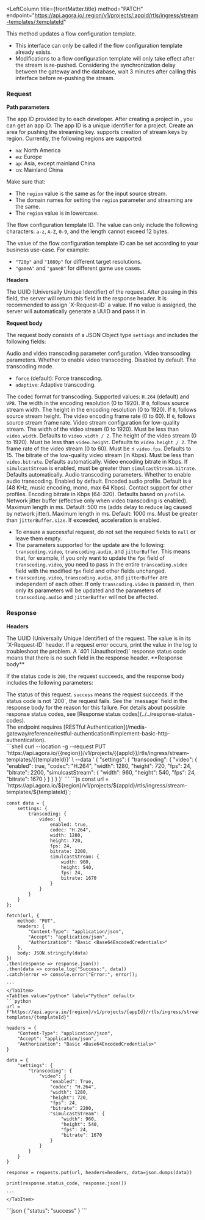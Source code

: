 
<RestAPILayout>

  <LeftColumn
    title={frontMatter.title}
    method="PATCH"
    endpoint="https://api.agora.io/:region/v1/projects/:appId/rtls/ingress/stream-templates/:templateId"
  >

This method updates a flow configuration template.

<Admonition type="info" title="Note"><ul><li>This interface can only be called if the flow configuration template already exists.</li><li>Modifications to a flow configuration template will only take effect after the stream is re-pushed. Considering the synchronization delay between the gateway and the database, wait 3 minutes after calling this interface before re-pushing the stream.</li></ul></Admonition>

### Request

**Path parameters**

<PathParameter name="appId" type="string" required={true}>
  The app ID provided by <Vg k="COMPANY"/> to each developer. After creating a project in <Vg k="CONSOLE"/>, you can get an app ID. The app ID is a unique identifier for a project.
</PathParameter>
<PathParameter name="region" type="string" required={true}>
  Create an area for pushing the streaming key. <Vg k="COMPANY"/> supports creation of stream keys by region. Currently, the following regions are supported: 
  <ul>
    <li><code>na</code>: North America</li>
    <li><code>eu</code>: Europe</li>
    <li><code>ap</code>: Asia, except mainland China</li>
    <li><code>cn</code>: Mainland China</li>
  </ul>
  <Admonition type="caution" title="Important">
    Make sure that: 
    <ul>
      <li>The <code>region</code> value is the same as for the input source stream.</li>
      <li>The domain names for setting the <code>region</code> parameter and streaming are the same.</li>
      <li>The <code>region</code> value is in lowercase.</li>
    </ul>
  </Admonition>
</PathParameter>
<PathParameter name="templateId" type="string" required={true}>
  The flow configuration template ID. The value can only include the following characters: <code>a-z</code>, <code>A-Z</code>, <code>0-9</code>, and the length cannot exceed 12 bytes. 
  
  The value of the flow configuration template ID can be set according to your business use-case. For example:
  <ul>
    <li><code>"720p"</code> and <code>"1080p"</code> for different target resolutions.</li>
    <li><code>"gameA"</code> and <code>"gameB"</code> for different game use cases.</li>
  </ul>
</PathParameter>

**Headers**

<ParameterList title="HEADER" required={true}>
  <Parameter name="X-Request-ID" type="UUID" required={true}>
    The UUID (Universally Unique Identifier) of the request. After passing in this field, the <Vg k="COMPANY"/> server will return this field in the response header. It is recommended to assign `X-Request-ID` a value. If no value is assigned, the <Vg k="COMPANY"/> server will automatically generate a UUID and pass it in.
  </Parameter>
  <Parameter name="Authorization" type="string" required={true}>
  <Authorization/>
  </Parameter>
</ParameterList>

**Request body**

The request body consists of a JSON Object type `settings` and includes the following fields:

<ParameterList title="BODY" required={false}>
  <Parameter name="transcoding" type="object" required={false}>
    Audio and video transcoding parameter configuration.
    <Parameter name="video" type="object" required={false}>
      Video transcoding parameters.
      <Parameter name="enabled" type="boolean" required={false}>
        Whether to enable video transcoding. Disabled by default.
      </Parameter>
      <Parameter name="mode" type="string" required={false}>
        The transcoding mode.
        <ul>
          <li><code>force</code> (default): Force transcoding.</li>
          <li><code>adaptive</code>: Adaptive transcoding.</li>
        </ul>
      </Parameter>
      <Parameter name="codec" type="string" required={false}>
        The codec format for transcoding. Supported values: <code>H.264</code> (default) and <code>VP8</code>.
      </Parameter>
      <Parameter name="width" type="number" required={false}>
        The width in the encoding resolution (0 to 1920). If <code>0</code>, follows source stream width.
      </Parameter>
      <Parameter name="height" type="number" required={false}>
        The height in the encoding resolution (0 to 1920). If <code>0</code>, follows source stream height.
      </Parameter>
      <Parameter name="fps" type="number" required={false}>
        The video encoding frame rate (0 to 60). If <code>0</code>, follows source stream frame rate.
      </Parameter>
      <Parameter name="simulcastStream" type="object" required={false}>
        Video stream configuration for low-quality stream.
        <Parameter name="width" type="number" required={false}>
          The width of the video stream (0 to 1920). Must be less than <code>video.width</code>. Defaults to <code>video.width / 2</code>.
        </Parameter>
        <Parameter name="height" type="number" required={false}>
          The height of the video stream (0 to 1920). Must be less than <code>video.height</code>. Defaults to <code>video.height / 2</code>.
        </Parameter>
        <Parameter name="fps" type="number" required={false}>
          The frame rate of the video stream (0 to 60). Must be ≤ <code>video.fps</code>. Defaults to 15.
        </Parameter>
        <Parameter name="bitrate" type="number" required={false}>
          The bitrate of the low-quality video stream (in Kbps). Must be less than <code>video.bitrate</code>. Defaults automatically.
        </Parameter>
      </Parameter>
      <Parameter name="bitrate" type="number" required={false}>
        Video encoding bitrate in Kbps. If <code>simulcastStream</code> is enabled, must be greater than <code>simulcastStream.bitrate</code>. Defaults automatically.
      </Parameter>
    </Parameter>
    <Parameter name="audio" type="object" required={false}>
      Audio transcoding parameters.
      <Parameter name="enabled" type="boolean" required={false}>
        Whether to enable audio transcoding. Enabled by default.
      </Parameter>
      <Parameter name="profile" type="number" required={false}>
        Encoded audio profile. Default is <code>0</code> (48 KHz, music encoding, mono, max 64 Kbps). Contact support for other profiles.
      </Parameter>
      <Parameter name="bitrate" type="number" required={false}>
        Encoding bitrate in Kbps (64-320). Defaults based on <code>profile</code>.
      </Parameter>
    </Parameter>
  </Parameter>
  <Parameter name="jitterBuffer" type="object" required={false}>
    Network jitter buffer (effective only when video transcoding is enabled).
    <Parameter name="size" type="number" required={false}>
      Maximum length in ms. Default: 500 ms (adds delay to reduce lag caused by network jitter).
    </Parameter>
    <Parameter name="maxSize" type="number" required={false}>
      Maximum length in ms. Default: 1000 ms. Must be greater than <code>jitterBuffer.size</code>. If exceeded, acceleration is enabled.
    </Parameter>
  </Parameter>
</ParameterList>

<Admonition type="info" title="Note"><ul><li>To ensure a successful request, do not set the required fields to `null` or leave them empty.</li><li>The parameters supported for the update are the following: `transcoding.video`, `transcoding.audio`, and `jitterBuffer`. This means that, for example, if you only want to update the `fps` field of `transcoding.video`, you need to pass in the entire `transcoding.video` field with the modified `fps` field and other fields unchanged.</li><li>`transcoding.video`, `transcoding.audio`, and `jitterBuffer` are independent of each other. If only `transcoding.video` is passed in, then only its parameters will be updated and the parameters of `transcoding.audio` and `jitterBuffer` will not be affected.</li></ul></Admonition>


### Response

**Headers**

<ParameterList title="HEADER" required={true}>
  <Parameter name="X-Request-ID" type="string" required={true}>
  The UUID (Universally Unique Identifier) of the request. The value is in its `X-Request-ID` header. If a request error occurs, print the value in the log to troubleshoot the problem. A `401 (Unauthorized)` response status code means that there is no such field in the response header.
  </Parameter>
</ParameterList>
**Response body**

If the status code is `200`, the request succeeds, and the response body includes the following parameters:

<ParameterList title="BODY" required={true}>
  <Parameter name="status" type="string" required={true}>
    The status of this request. <code>success</code> means the request succeeds.
  </Parameter>
</ParameterList>
If the status code is not `200`, the request fails. See the `message` field in the response body for the reason for this failure. For details about possible response status codes, see [Response status codes](../../response-status-codes).


<PostmanLink />
</LeftColumn>
<RightColumn>
<Section title="Authorization">
The endpoint requires [RESTful Authentication](/media-gateway/reference/restful-authentication#implement-basic-http-authentication).
</Section>
<Section title="Request example">
  <Tabs groupId="code-examples">
    <TabItem value="cURL" label="cURL" default>
    ```shell
    curl --location -g --request PUT 'https://api.agora.io/{{region}}/v1/projects/{{appId}}/rtls/ingress/stream-templates/{{templateId}}' \
    --data '
    {
        "settings": {
            "transcoding": {
                "video": {
                    "enabled": true,
                    "codec": "H.264",
                    "width": 1280,
                    "height": 720,
                    "fps": 24,
                    "bitrate": 2200,
                    "simulcastStream": {
                        "width": 960,
                        "height": 540,
                        "fps": 24,
                        "bitrate": 1670
                    }
                }
            }
        }
    }'
    ```
    </TabItem>
    <TabItem value="node" label="Node" default>
    ```js
    const url = `https://api.agora.io/${region}/v1/projects/${appId}/rtls/ingress/stream-templates/${templateId}`;

    const data = {
        settings: {
            transcoding: {
                video: {
                    enabled: true,
                    codec: "H.264",
                    width: 1280,
                    height: 720,
                    fps: 24,
                    bitrate: 2200,
                    simulcastStream: {
                        width: 960,
                        height: 540,
                        fps: 24,
                        bitrate: 1670
                    }
                }
            }
        }
    };

    fetch(url, {
        method: "PUT",
        headers: {
            "Content-Type": "application/json",
            "Accept": "application/json",
            "Authorization": "Basic <Base64EncodedCredentials>"
        },
        body: JSON.stringify(data)
    })
    .then(response => response.json())
    .then(data => console.log("Success:", data))
    .catch(error => console.error("Error:", error));

    ```
    </TabItem>
    <TabItem value="python" label="Python" default>
    ```python
    url = f"https://api.agora.io/{region}/v1/projects/{appId}/rtls/ingress/stream-templates/{templateId}"

    headers = {
        "Content-Type": "application/json",
        "Accept": "application/json",
        "Authorization": "Basic <Base64EncodedCredentials>"
    }

    data = {
        "settings": {
            "transcoding": {
                "video": {
                    "enabled": True,
                    "codec": "H.264",
                    "width": 1280,
                    "height": 720,
                    "fps": 24,
                    "bitrate": 2200,
                    "simulcastStream": {
                        "width": 960,
                        "height": 540,
                        "fps": 24,
                        "bitrate": 1670
                    }
                }
            }
        }
    }

    response = requests.put(url, headers=headers, data=json.dumps(data))

    print(response.status_code, response.json())

    ```
    </TabItem>
  </Tabs>
</Section>
<Section title="Response example">
```json
{
  "status": "success"
}
```
</Section>
</RightColumn>
</RestAPILayout>
